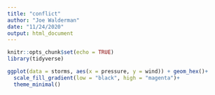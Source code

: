 ```yaml
---
title: "conflict"
author: "Joe Walderman"
date: "11/24/2020"
output: html_document
---
```


```r
knitr::opts_chunk$set(echo = TRUE)
library(tidyverse)
```

```r

ggplot(data = storms, aes(x = pressure, y = wind)) + geom_hex()+
  scale_fill_gradient(low = "black", high = "magenta")+
  theme_minimal()
```

